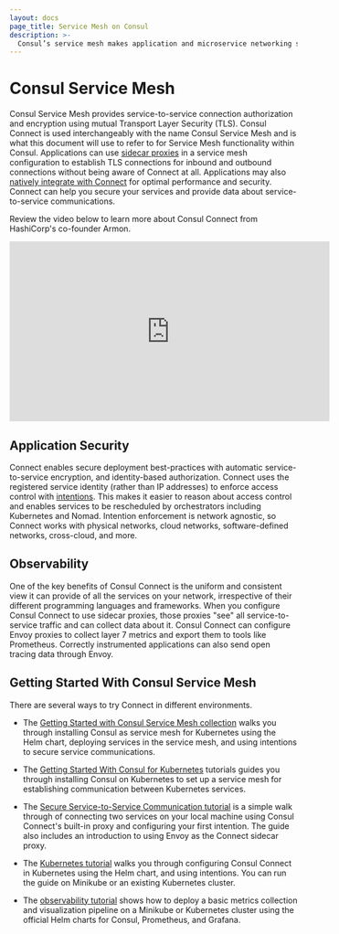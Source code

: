 ```yaml
---
layout: docs
page_title: Service Mesh on Consul
description: >-
  Consul’s service mesh makes application and microservice networking secure and observable with identity-based authentication, mutual TLS (mTLS) encryption, and explicit service-to-service authorization enforced by sidecar proxies. Learn how Consul’s service mesh works and get started on VMs or Kubernetes.
---
```


# Consul Service Mesh

Consul Service Mesh provides service-to-service connection authorization and
encryption using mutual Transport Layer Security (TLS). Consul Connect is used interchangeably
with the name Consul Service Mesh and is what this document will use to refer to for Service Mesh functionality within Consul. 
Applications can use [sidecar proxies](/consul/docs/connect/proxies) in a service mesh configuration to
establish TLS connections for inbound and outbound connections without being aware of Connect at all. 
Applications may also [natively integrate with Connect](/consul/docs/connect/native) for optimal performance and security. 
Connect can help you secure your services and provide data about service-to-service communications.

Review the video below to learn more about Consul Connect from HashiCorp's co-founder Armon.

<iframe
  src="https://www.youtube.com/embed/8T8t4-hQY74"
  frameborder="0"
  allowfullscreen="true"
  width="560"
  height="315"
></iframe>

## Application Security

Connect enables secure deployment best-practices with automatic
service-to-service encryption, and identity-based authorization.
Connect uses the registered service identity (rather than IP addresses) to
enforce access control with [intentions](/consul/docs/connect/intentions). This
makes it easier to reason about access control and enables services to be
rescheduled by orchestrators including Kubernetes and Nomad. Intention
enforcement is network agnostic, so Connect works with physical networks, cloud
networks, software-defined networks, cross-cloud, and more.

## Observability

One of the key benefits of Consul Connect is the uniform and consistent view it can
provide of all the services on your network, irrespective of their different
programming languages and frameworks. When you configure Consul Connect to use
sidecar proxies, those proxies "see" all service-to-service traffic and can
collect data about it. Consul Connect can configure Envoy proxies to collect
layer 7 metrics and export them to tools like Prometheus. Correctly instrumented
applications can also send open tracing data through Envoy.

## Getting Started With Consul Service Mesh

There are several ways to try Connect in different environments.

- The [Getting Started with Consul Service Mesh collection](/consul/tutorials/kubernetes-deploy/service-mesh?utm_source=docs)
  walks you through installing Consul as service mesh for Kubernetes using the Helm
  chart, deploying services in the service mesh, and using intentions to secure service
  communications.
  
- The [Getting Started With Consul for Kubernetes](/consul/tutorials/get-started-kubernetes?utm_source=docs) tutorials guides you through installing Consul on Kubernetes to set up a service mesh for establishing communication between Kubernetes services. 

- The [Secure Service-to-Service Communication tutorial](/consul/tutorials/developer-mesh/service-mesh-with-envoy-proxy?utm_source=docs)
  is a simple walk through of connecting two services on your local machine
  using Consul Connect's built-in proxy and configuring your first intention. The guide also includes an introduction to
  using Envoy as the Connect sidecar proxy.

- The [Kubernetes tutorial](/consul/tutorials/kubernetes/kubernetes-minikube?utm_source=docs)
  walks you through configuring Consul Connect in Kubernetes using the Helm
  chart, and using intentions. You can run the guide on Minikube or an existing
  Kubernetes cluster.

- The [observability tutorial](/consul/tutorials/kubernetes/kubernetes-layer7-observability)
  shows how to deploy a basic metrics collection and visualization pipeline on
  a Minikube or Kubernetes cluster using the official Helm charts for Consul,
  Prometheus, and Grafana.
